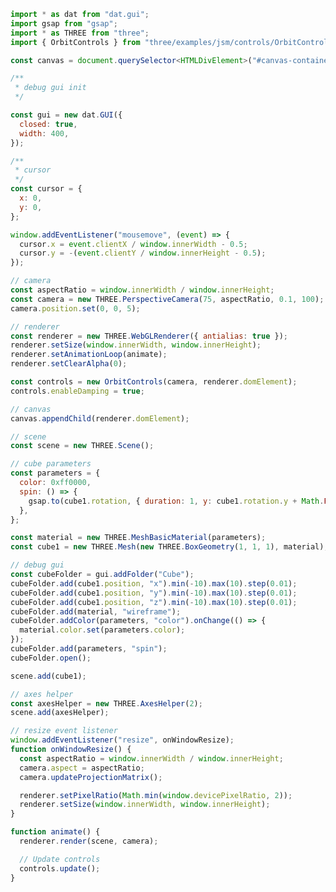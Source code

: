 
<Layout title="Debug - With dat.GUI">
  <Example11 title="Debug" description="with dat.GUI" />
  <div class="h-screen overflow-y-scroll rounded-2xl my-10 md:my-20 container max-w-7xl place-self-center">

```javascript
import * as dat from "dat.gui";
import gsap from "gsap";
import * as THREE from "three";
import { OrbitControls } from "three/examples/jsm/controls/OrbitControls.js";

const canvas = document.querySelector<HTMLDivElement>("#canvas-container")!;

/**
 * debug gui init
 */

const gui = new dat.GUI({
  closed: true,
  width: 400,
});

/**
 * cursor
 */
const cursor = {
  x: 0,
  y: 0,
};

window.addEventListener("mousemove", (event) => {
  cursor.x = event.clientX / window.innerWidth - 0.5;
  cursor.y = -(event.clientY / window.innerHeight - 0.5);
});

// camera
const aspectRatio = window.innerWidth / window.innerHeight;
const camera = new THREE.PerspectiveCamera(75, aspectRatio, 0.1, 100);
camera.position.set(0, 0, 5);

// renderer
const renderer = new THREE.WebGLRenderer({ antialias: true });
renderer.setSize(window.innerWidth, window.innerHeight);
renderer.setAnimationLoop(animate);
renderer.setClearAlpha(0);

const controls = new OrbitControls(camera, renderer.domElement);
controls.enableDamping = true;

// canvas
canvas.appendChild(renderer.domElement);

// scene
const scene = new THREE.Scene();

// cube parameters
const parameters = {
  color: 0xff0000,
  spin: () => {
    gsap.to(cube1.rotation, { duration: 1, y: cube1.rotation.y + Math.PI * 2 });
  },
};

const material = new THREE.MeshBasicMaterial(parameters);
const cube1 = new THREE.Mesh(new THREE.BoxGeometry(1, 1, 1), material);

// debug gui
const cubeFolder = gui.addFolder("Cube");
cubeFolder.add(cube1.position, "x").min(-10).max(10).step(0.01);
cubeFolder.add(cube1.position, "y").min(-10).max(10).step(0.01);
cubeFolder.add(cube1.position, "z").min(-10).max(10).step(0.01);
cubeFolder.add(material, "wireframe");
cubeFolder.addColor(parameters, "color").onChange(() => {
  material.color.set(parameters.color);
});
cubeFolder.add(parameters, "spin");
cubeFolder.open();

scene.add(cube1);

// axes helper
const axesHelper = new THREE.AxesHelper(2);
scene.add(axesHelper);

// resize event listener
window.addEventListener("resize", onWindowResize);
function onWindowResize() {
  const aspectRatio = window.innerWidth / window.innerHeight;
  camera.aspect = aspectRatio;
  camera.updateProjectionMatrix();

  renderer.setPixelRatio(Math.min(window.devicePixelRatio, 2));
  renderer.setSize(window.innerWidth, window.innerHeight);
}

function animate() {
  renderer.render(scene, camera);

  // Update controls
  controls.update();
}
```

  </div>

</Layout>
